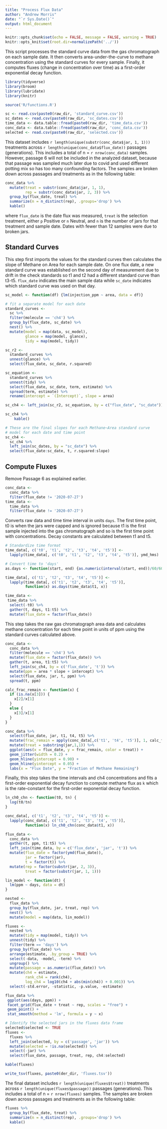 ```yaml
---
title: "Process Flux Data"
author: "Andrew Morris"
date: "`r Sys.Date()`"
output: html_document
---
```

```r

knitr::opts_chunk$set(echo = FALSE, message = FALSE, warning = TRUE)
knitr::opts_knit$set(root.dir=normalizePath('../'))

```

This script processes the standard curve data from the gas chromatograph on
each sample date. It then converts area-under-the-curve to methane
concentration using the standard curves for every sample. Finally, it
computes fluxes (change in concentration over time) as a first-order
exponential decay function.

```r
library(tidyverse)
library(broom)
library(lubridate)
library(knitr)
```

```r
source('R/functions.R')
```


```r
sc <- read.csv(paste0(raw_dir, 'standard_curve.csv'))
sc_dates <- read.csv(paste0(raw_dir, 'sc_dates.csv'))
time_data <- data.table::fread(paste0(raw_dir, 'time_data.csv'))
conc_data <- data.table::fread(paste0(raw_dir, 'conc_data.csv'))
selected <- read.csv(paste0(raw_dir, 'selected.csv'))
```

This dataset includes `r length(unique(substr(conc_data$jar, 1, 1)))` treatments across `r length(unique(conc_data$flux_date))` passages (generations). This includes a total of n = `r nrow(conc_data)` samples. However, passage 6 will not be included in the analyzed dataset, because that passage was sampled much later due to covid and used different potting mix so has too many confounding factors. The samples are broken down across passages and treatments as in the following table:


```r
conc_data %>% 
  mutate(treat = substr(conc_data$jar, 1, 1),
         rep = substr(conc_data$jar, 2, 3)) %>% 
  group_by(flux_date, treat) %>% 
  summarize(n = n_distinct(rep), .groups='drop') %>% 
  kable()
```

where `flux_date` is the date flux was measured, `treat` is the selection
treatment, either `p` Positive or `n` Neutral, and `n` is the number of jars
for that treatment and sample date. Dates with fewer than 12 samples were due
to broken jars.

## Standard Curves

This step first imports the values for the standard curves then calculates the slope of Methane on Area for each sample date. On one flux date, a new standard curve was established on the second day of measurement due to drift in the check standards so t1 and t2 had a different standard curve than t3-t5. `flux_date` indicates the main sample data while `sc_date` indicates which standard curve was used on that day.

```r
sc_model <- function(df) {lm(injection_ppm ~ area, data = df)}

# fit a separate model for each date
standard_curves <- 
  sc %>% 
  filter(molecule == 'ch4') %>% 
  group_by(flux_date, sc_date) %>% 
  nest() %>% 
  mutate(model = map(data, sc_model),
         glance = map(model, glance),
         tidy = map(model, tidy)) 

sc_r2 <- 
  standard_curves %>% 
  unnest(glance) %>% 
  select(flux_date, sc_date, r.squared)

sc_equation <- 
  standard_curves %>% 
  unnest(tidy) %>%
  select(flux_date, sc_date, term, estimate) %>% 
  spread(term, estimate) %>% 
  rename(intercept = `(Intercept)`, slope = area)

sc_ch4 <- left_join(sc_r2, sc_equation, by = c("flux_date", "sc_date"))

sc_ch4 %>% 
	kable()

# These are the final slopes for each Methane~Area standard curve 
# model for each date and time point
sc_ch4 <- 
  sc_ch4 %>% 
  left_join(sc_dates, by = "sc_date") %>% 
  select(flux_date:sc_date, t, r.squared:slope)

```

## Compute Fluxes

Remove Passage 6 as explained earlier.

```r
conc_data <- 
  conc_data %>% 
  filter(flux_date != '2020-07-27')
time_data <- 
  time_data %>% 
  filter(flux_date != '2020-07-27')

```

Converts raw data and time time interval in units `days`. The first time point, t0 is when the jars were capped and is ignored because t1 is the first sample injected into the gas chromatograph and so is the first time point with concentrations. Decay constants are calculated between t1 and t5.

```r
# Standardize time format
time_data[, c('t0', 't1', 't2', 't3', 't4', 't5')] <- 
  lapply(time_data[, c('t0', 't1', 't2', 't3', 't4', 't5')], ymd_hms)

# Convert time to 'days'
as.days <- function(start, end) {as.numeric(interval(start, end))/60/60/24}

time_data[, c('t1', 't2', 't3', 't4', 't5')] <- 
  lapply(time_data[, c('t1', 't2', 't3', 't4', 't5')],
         function(x) as.days(time_data$t1, x))

time_data <- 
 time_data %>% 
  select(-t0) %>% 
  gather(t, days, t1:t5) %>% 
  mutate(flux_date = factor(flux_date))

```

This step takes the raw gas chromatograph area data and calculates methane concentration for each time point in units of ppm using the standard curves calculated above.

```r
conc_data <- 
  conc_data %>% 
  filter(molecule == 'ch4') %>% 
  mutate(flux_date = factor(flux_date)) %>% 
  gather(t, area, t1:t5) %>% 
  left_join(sc_ch4, by = c('flux_date', 't')) %>% 
  mutate(ppm = area * slope + intercept) %>% 
  select(flux_date, jar, t, ppm) %>% 
  spread(t, ppm)
```

```r

calc_frac_remain <- function(x) {
  if (is.na(x[3])) {
    x[2]/x[1]
  }
  else {
    x[3]/x[1]
  }
}

conc_data %>% 
  select(flux_date, jar, t1, t4, t5) %>% 
  mutate(frac_remain = apply(conc_data[,c('t1', 't4', 't5')], 1, calc_frac_remain)) %>% 
  mutate(treat = substring(jar,1,1)) %>% 
  ggplot(aes(x = flux_date, y = frac_remain, color = treat)) +
  geom_jitter(width = 0.2) +
  geom_hline(yintercept = 0.90) +
  geom_hline(yintercept = 0.05) +
  labs(x = "Flux Date", y = "Fraction of Methane Remaining")

```

Finally, this step takes the time intervals and ch4 concentrations and fits a first-order exponential decay function to compute methane flux as `k` which is the rate-constant for the first-order exponential decay function.

```r
ln_ch0_chn <- function(t0, tn) {
  log(t0/tn)
}

conc_data[, c('t1', 't2', 't3', 't4', 't5')] <- 
  lapply(conc_data[, c('t1', 't2', 't3', 't4', 't5')],
         function(x) ln_ch0_chn(conc_data$t1, x))

flux_data <-
  conc_data %>% 
  gather(t, ppm, t1:t5) %>% 
  left_join(time_data, by = c('flux_date', 'jar', 't')) %>% 
  mutate(flux_date = factor(ymd(flux_date)), 
         jar = factor(jar),
         t = factor(t)) %>% 
  mutate(rep = factor(substr(jar, 2, 3)),
         treat = factor(substr(jar, 1, 1)))

lin_model <- function(dt) {
  lm(ppm ~ days, data = dt)
}

nested <- 
  flux_data %>% 
  group_by(flux_date, jar, treat, rep) %>% 
  nest() %>% 
  mutate(model = map(data, lin_model))

fluxes <-
  nested %>% 
  mutate(tidy = map(model, tidy)) %>% 
  unnest(tidy) %>% 
  filter(term == 'days') %>% 
  group_by(flux_date) %>% 
  arrange(estimate, .by_group = TRUE) %>% 
  select(-data, -model, -term) %>% 
  ungroup() %>% 
  mutate(passage = as.numeric(flux_date)) %>% 
  mutate(ch4 = estimate,
         rank_ch4 = rank(ch4),
         log_ch4 = log10(ch4 + abs(min(ch4)) + 0.001)) %>% 
  select(-std.error, -statistic, -p.value, -estimate)
```

```r
flux_data %>%
 ggplot(aes(days, ppm)) +
 facet_grid(flux_date + treat ~ rep, scales = "free") +
 geom_point() +
 stat_smooth(method = 'lm', formula = y ~ x)
```

```r

# Identify the selected jars in the fluxes data frame
selected$selected <- TRUE
fluxes <- 
  fluxes %>% 
  left_join(selected, by = c('passage', 'jar')) %>% 
  mutate(selected = !is.na(selected)) %>% 
  select(-jar) %>% 
  select(flux_date, passage, treat, rep, ch4:selected)
```

```r
kable(fluxes)
```

```r
write_tsv(fluxes, paste0(der_dir, 'fluxes.tsv'))
```


The final dataset includes `r length(unique(fluxes$treat))` treatments across `r length(unique(fluxes$passage))` passages (generations). This includes a total of n = `r nrow(fluxes)` samples. The samples are broken down across passages and treatments as in the following table:


```r
fluxes %>% 
  group_by(flux_date, treat) %>% 
  summarize(n = n_distinct(rep), .groups='drop') %>% 
  kable()
```
